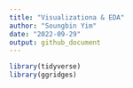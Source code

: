 ```yaml
---
title: "Visualizationa & EDA"
author: "Soungbin Yim"
date: "2022-09-29"
output: github_document
---
```


```r
library(tidyverse)
library(ggridges)
```

